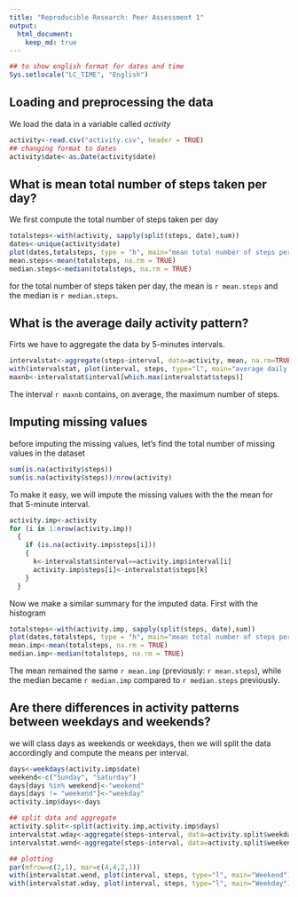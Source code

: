```yaml
---
title: "Reproducible Research: Peer Assessment 1"
output: 
  html_document:
    keep_md: true
---
```


```r
## to show english format for dates and time
Sys.setlocale("LC_TIME", "English")

```

## Loading and preprocessing the data
We load the data in a variable called *activity*
```r
activity<-read.csv("activity.csv", header = TRUE)
## changing format to dates
activity$date<-as.Date(activity$date)
```


## What is mean total number of steps taken per day?
We first compute the total number of steps taken per day
```r
totalsteps<-with(activity, sapply(split(steps, date),sum))
dates<-unique(activity$date)
plot(dates,totalsteps, type = "h", main="mean total number of steps per day")
mean.steps<-mean(totalsteps, na.rm = TRUE)
median.steps<-median(totalsteps, na.rm = TRUE)
```

for the total number of steps taken per day, the mean is `r mean.steps` and the median is `r median.steps`. 

## What is the average daily activity pattern?
Firts we have to aggregate the data by 5-minutes intervals.
```r
intervalstat<-aggregate(steps~interval, data=activity, mean, na.rm=TRUE)
with(intervalstat, plot(interval, steps, type="l", main="average daily activity pattern"))
maxnb<-intervalstat$interval[which.max(intervalstat$steps)]
```
The interval `r maxnb` contains, on average, the maximum number of steps. 


## Imputing missing values
before imputing the missing values, let's find the total number of missing values in the dataset
```r
sum(is.na(activity$steps))
sum(is.na(activity$steps))/nrow(activity)
```

To make it easy, we will impute the missing values with the the mean for that 5-minute interval.

```r
activity.imp<-activity
for (i in 1:nrow(activity.imp))
  {
    if (is.na(activity.imp$steps[i]))
    {
      k<-intervalstat$interval==activity.imp$interval[i]
      activity.imp$steps[i]<-intervalstat$steps[k]
    }
  }
```

Now we make a similar summary for the imputed data. 
First with the histogram
```r
totalsteps<-with(activity.imp, sapply(split(steps, date),sum))
plot(dates,totalsteps, type = "h", main="mean total number of steps per day (imputed data)")
mean.imp<-mean(totalsteps, na.rm = TRUE)
median.imp<-median(totalsteps, na.rm = TRUE)
```

The mean remained the same `r mean.imp`  (previously:  `r mean.steps`), while the median became `r median.imp` compared to `r median.steps` previously. 

## Are there differences in activity patterns between weekdays and weekends?
we will class days as weekends or weekdays, then we will split the data accordingly and compute the means per interval.
```r
days<-weekdays(activity.imp$date)
weekend<-c("Sunday", "Saturday")
days[days %in% weekend]<-"weekend"
days[days != "weekend"]<-"weekday"
activity.imp$days<-days

## split data and aggregate
activity.split<-split(activity.imp,activity.imp$days)
intervalstat.wday<-aggregate(steps~interval, data=activity.split$weekday, mean)
intervalstat.wend<-aggregate(steps~interval, data=activity.split$weekend, mean)

## plotting
par(mfrow=c(2,1), mar=c(4,4,2,1))
with(intervalstat.wend, plot(interval, steps, type="l", main="Weekend"))
with(intervalstat.wday, plot(interval, steps, type="l", main="Weekday"))
```
